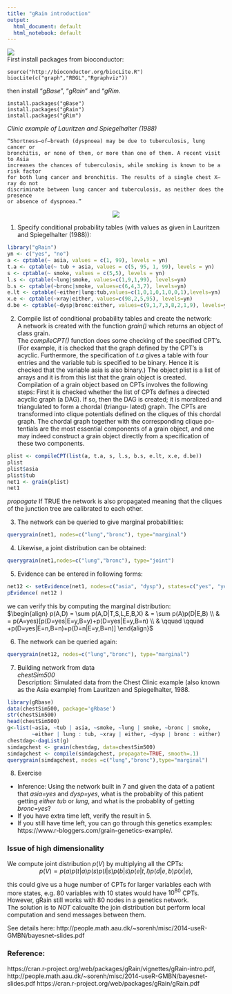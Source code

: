 ```yaml
---
title: "gRain introduction"
output:
  html_document: default
  html_notebook: default
---
```

![](./wheat.jpg)<br/>
First install packages from bioconductor:
```
source("http://bioconductor.org/biocLite.R")
biocLite(c("graph","RBGL","Rgraphviz"))
```
then install "*gBase*", "*gRain*" and "*gRim*.
```
install.packages("gBase")
install.packages("gRain")
install.packages("gRim")
```
*Clinic example of Lauritzen and Spiegelhalter (1988)*
        
    “Shortness–of–breath (dyspnoea) may be due to tuberculosis, lung cancer or
    bronchitis, or none of them, or more than one of them. A recent visit to Asia
    increases the chances of tuberculosis, while smoking is known to be a risk factor
    for both lung cancer and bronchitis. The results of a single chest X–ray do not
    discriminate between lung cancer and tuberculosis, as neither does the presence
    or absence of dyspnoea.”
<center> ![](./clinic.png) </center> 

1. Specify conditional probability tables (with values as given in Lauritzen and Spiegelhalter
(1988)):
```r
library("gRain")
yn <- c("yes", "no")
a <- cptable(~ asia, values = c(1, 99), levels = yn)
t.a <- cptable(~ tub + asia, values = c(5, 95, 1, 99), levels = yn)
s <- cptable(~ smoke, values = c(5,5), levels = yn)
l.s <- cptable(~lung|smoke, values=c(1,9,1,99), levels=yn)
b.s <- cptable(~bronc|smoke, values=c(6,4,3,7), levels=yn)
e.lt <- cptable(~either|lung:tub,values=c(1,0,1,0,1,0,0,1),levels=yn)
x.e <- cptable(~xray|either, values=c(98,2,5,95), levels=yn)
d.be <- cptable(~dysp|bronc:either, values=c(9,1,7,3,8,2,1,9), levels=yn)
```
2. Compile list of conditional probability tables and create the network:</br>
    A network is created with the function *grain()* which returns an object of class
grain. </br>
The *compileCPT()* function does some checking of the specified CPT’s. (For example, it is checked that the graph defined by the CPT’s is acyclic. Furthermore, the
specification of *t.a* gives a table with four entries and the variable tub is specified
to be binary. Hence it is checked that the variable asia is also binary.) The object
plist is a list of arrays and it is from this list that the grain object is created.</br>
Compilation of a grain object based on CPTs involves the following steps: First it
is checked whether the list of CPTs defines a directed acyclic graph (a DAG). If so,
then the DAG is created; it is moralized and triangulated to form a chordal (triangu-
lated) graph. The CPTs are transformed into clique potentials defined on the cliques
of this chordal graph. The chordal graph together with the corresponding clique po-
tentials are the most essential components of a grain object, and one may indeed
construct a grain object directly from a specification of these two components.
```r
plist <- compileCPT(list(a, t.a, s, l.s, b.s, e.lt, x.e, d.be))
plist
plist$asia
plist$tub
net1 <- grain(plist)
net1
```
*propagate* If TRUE the network is also propagated meaning that the cliques of the junction tree are calibrated to each other.

3. The network can be queried to give marginal probabilities:
```r
querygrain(net1, nodes=c("lung","bronc"), type="marginal")
```
4. Likewise, a joint distribution can be obtained:
```r
querygrain(net1,nodes=c("lung","bronc"), type="joint")
```
5. Evidence can be entered in following forms:
```r
net12 <- setEvidence(net1, nodes=c("asia", "dysp"), states=c("yes", "yes"))
pEvidence( net12 )
```
we can verify this by computing the marginal distribution: <br/>
$\begin{align}
p(A,D) = \sum p(A,D|T,S,L,E,B,X) & = \sum p(A)p(D|E,B) \\
& = p(A=yes)[p(D=yes|E=y,B=y)+p(D=yes|E=y,B=n) \\ 
& \qquad \qquad +p(D=yes|E=n,B=n)+p(D=n|E=y,B=n)]
\end{align}$

6. The network can be queried again:
```r
querygrain(net12, nodes=c("lung","bronc"), type="marginal")
```

7. Building network from data </br>
    *chestSim500* </br>
    Description: Simulated data from the Chest Clinic example (also known as the Asia example) from Lauritzen and Spiegelhalter, 1988.
    
```r
library(gRbase)
data(chestSim500, package='gRbase')
str(chestSim500)
head(chestSim500)
g<-list(~asia, ~tub | asia, ~smoke, ~lung | smoke, ~bronc | smoke,
        ~either | lung : tub, ~xray | either, ~dysp | bronc : either)
chestdag<-dagList(g)
simdagchest <- grain(chestdag, data=chestSim500)
simdagchest <- compile(simdagchest, propagate=TRUE, smooth=.1)
querygrain(simdagchest, nodes =c("lung","bronc"),type="marginal")
```

8. Exercise </br>
  + Inference: Using the network built in 7 and given the data of a patient that *asia=yes* and *dysp=yes*, what is the probablity of this patient getting *either* *tub* or *lung*, and what is the probablity of getting *bronc=yes*?
  + If you have extra time left, verify the result in 5. 
  + If you still have time left, you can go through this genetics examples: https://www.r-bloggers.com/grain-genetics-example/.
  
### Issue of high dimensionality

We compute joint distribution $p(V)$ by multiplying all the CPTs:<br/>
<center>$\begin{equation}
p(V) = p(a)p(t|a)p(s)p(l|s)p(b|s)p(e|t, l)p(d|e, b)p(x|e)
\end{equation}$,</center> 

this could give us a huge number of CPTs for larger variables each with more states, e.g. 80 variables with 10 states would have $10^{80}$ CPTs. However, gRain still works with 80 nodes in a genetics network.<br/>
The solution is to *NOT* calcualte the join distribution but perform local computation and send messages between them.  










See details here: http://people.math.aau.dk/~sorenh/misc/2014-useR-GMBN/bayesnet-slides.pdf



### Reference:
https://cran.r-project.org/web/packages/gRain/vignettes/gRain-intro.pdf,
http://people.math.aau.dk/~sorenh/misc/2014-useR-GMBN/bayesnet-slides.pdf
https://cran.r-project.org/web/packages/gRain/gRain.pdf













